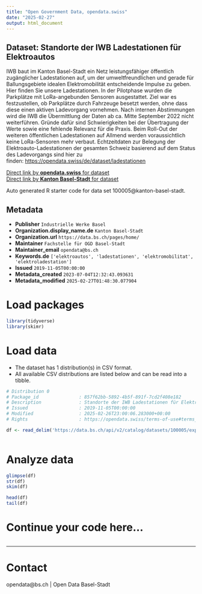```yaml
---
title: "Open Government Data, opendata.swiss"
date: "2025-02-27"
output: html_document
---
```


## Dataset: Standorte der IWB Ladestationen für Elektroautos

IWB baut im Kanton Basel-Stadt ein Netz leistungsfähiger öffentlich zugänglicher Ladestationen auf, um der umweltfreundlichen und gerade für Ballungsgebiete idealen Elektromobilität entscheidende Impulse zu geben. Hier finden Sie unsere Ladestationen.
In der Pilotphase wurden die Parkplätze mit LoRa-angebunden Sensoren ausgestattet. Ziel war es festzustellen, ob Parkplätze durch Fahrzeuge besetzt werden, ohne dass diese einen aktiven Ladevorgang vornehmen. Nach internen Abstimmungen wird die IWB die Übermittlung der Daten ab ca. Mitte September 2022 nicht weiterführen. Gründe dafür sind Schwierigkeiten bei der Übertragung der Werte sowie eine fehlende Relevanz für die Praxis. Beim Roll-Out der weiteren öffentlichen Ladestationen auf Allmend werden voraussichtlich keine LoRa-Sensoren mehr verbaut.
Echtzeitdaten zur Belegung der Elektroauto-Ladestationen der gesamten Schweiz basierend auf dem Status des Ladevorgangs sind hier zu finden: [https://opendata.swiss/de/dataset/ladestationen](https://opendata.swiss/de/dataset/ladestationen)

[Direct link by **opendata.swiss** for dataset](https://opendata.swiss/de/dataset/standorte-der-iwb-ladestationen-fur-elektroautos)<br>
[Direct link by **Kanton Basel-Stadt** for dataset](https://data.bs.ch/explore/dataset/100005/)

Auto generated R starter code for data set 100005@kanton-basel-stadt.

## Metadata

- **Publisher** `Industrielle Werke Basel`
- **Organization.display_name.de** `Kanton Basel-Stadt`
- **Organization.url** `https://data.bs.ch/pages/home/`
- **Maintainer** `Fachstelle für OGD Basel-Stadt`
- **Maintainer_email** `opendata@bs.ch`
- **Keywords.de** `['elektroautos', 'ladestationen', 'elektromobilitat', 'elektroladestation']`
- **Issued** `2019-11-05T00:00:00`
- **Metadata_created** `2023-07-04T12:32:43.093631`
- **Metadata_modified** `2025-02-27T01:48:30.077904`


# Load packages

```r

library(tidyverse)
library(skimr)

```

# Load data

-   The dataset has 1 distribution(s) in CSV format.
-   All available CSV distributions are listed below and can be read into a tibble.

```r

# Distribution 0
# Package_id               : 857f62bb-5892-4b5f-891f-7cd2f408e182
# Description              : Standorte der IWB Ladestationen für Elektroautos (csv)
# Issued                   : 2019-11-05T00:00:00
# Modified                 : 2025-02-26T23:00:06.283000+00:00
# Rights                   : https://opendata.swiss/terms-of-use#terms_by_ask

df <- read_delim('https://data.bs.ch/api/v2/catalog/datasets/100005/exports/csv?use_labels=true')



```

# Analyze data

```r

glimpse(df)
str(df)
skim(df)

head(df)
tail(df)

```

# Continue your code here...

```r

```

------------------------------------------------------------------------

# Contact

opendata@bs.ch | Open Data Basel-Stadt
